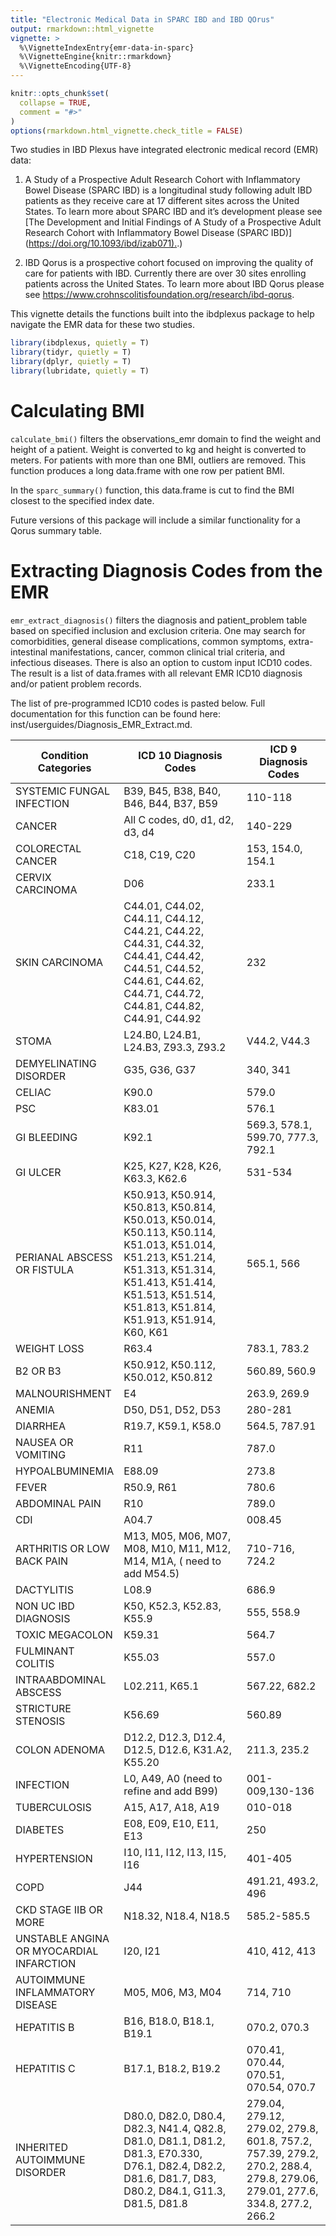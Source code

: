 ```yaml
---
title: "Electronic Medical Data in SPARC IBD and IBD QOrus"
output: rmarkdown::html_vignette
vignette: >
  %\VignetteIndexEntry{emr-data-in-sparc}
  %\VignetteEngine{knitr::rmarkdown}
  %\VignetteEncoding{UTF-8}
---
```


```r
knitr::opts_chunk$set(
  collapse = TRUE,
  comment = "#>"
)
options(rmarkdown.html_vignette.check_title = FALSE)
```

Two studies in IBD Plexus have integrated electronic medical record (EMR) data:

1.  A Study of a Prospective Adult Research Cohort with Inflammatory Bowel Disease (SPARC IBD) is a longitudinal study following adult IBD patients as they receive care at 17 different sites across the United States. To learn more about SPARC IBD and it's development please see [The Development and Initial Findings of A Study of a Prospective Adult Research Cohort with Inflammatory Bowel Disease (SPARC IBD)] ([https://doi.org/10.1093/ibd/izab071).](https://doi.org/10.1093/ibd/izab071).)

2.  IBD Qorus is a prospective cohort focused on improving the quality of care for patients with IBD. Currently there are over 30 sites enrolling patients across the United States. To learn more about IBD Qorus please see <https://www.crohnscolitisfoundation.org/research/ibd-qorus>.

This vignette details the functions built into the ibdplexus package to help navigate the EMR data for these two studies.

```r
library(ibdplexus, quietly = T)
library(tidyr, quietly = T)
library(dplyr, quietly = T)
library(lubridate, quietly = T)
```

# Calculating BMI

`calculate_bmi()` filters the observations_emr domain to find the weight and height of a patient. Weight is converted to kg and height is converted to meters. For patients with more than one BMI, outliers are removed. This function produces a long data.frame with one row per patient BMI.

In the `sparc_summary()` function, this data.frame is cut to find the BMI closest to the specified index date.

Future versions of this package will include a similar functionality for a Qorus summary table.

# Extracting Diagnosis Codes from the EMR

`emr_extract_diagnosis()` filters the diagnosis and patient_problem table based on specified inclusion and exclusion criteria. One may search for comorbidities, general disease complications, common symptoms, extra-intestinal manifestations, cancer, common clinical trial criteria, and infectious diseases. There is also an option to custom input ICD10 codes. The result is a list of data.frames with all relevant EMR ICD10 diagnosis and/or patient problem records.

The list of pre-programmed ICD10 codes is pasted below. Full documentation for this function can be found here: inst/userguides/Diagnosis_EMR_Extract.md.

| Condition Categories                     | ICD 10 Diagnosis Codes                                                                                                                                                                                         | ICD 9 Diagnosis Codes                                                                                                       |
|------------------------------------------|----------------------------------------------------------------------------------------------------------------------------------------------------------------------------------------------------------------|-----------------------------------------------------------------------------------------------------------------------------|
| SYSTEMIC FUNGAL INFECTION                | B39, B45, B38, B40, B46, B44, B37, B59                                                                                                                                                                         | 110-118                                                                                                                     |
| CANCER                                   | All C codes, d0, d1, d2, d3, d4                                                                                                                                                                                | 140-229                                                                                                                     |
| COLORECTAL CANCER                        | C18, C19, C20                                                                                                                                                                                                  | 153, 154.0, 154.1                                                                                                           |
| CERVIX CARCINOMA                         | D06                                                                                                                                                                                                            | 233.1                                                                                                                       |
| SKIN CARCINOMA                           | C44.01, C44.02, C44.11, C44.12, C44.21, C44.22, C44.31, C44.32, C44.41, C44.42, C44.51, C44.52, C44.61, C44.62, C44.71, C44.72, C44.81, C44.82, C44.91, C44.92                                                 | 232                                                                                                                         |
| STOMA                                    | L24.B0, L24.B1, L24.B3, Z93.3, Z93.2                                                                                                                                                                           | V44.2, V44.3                                                                                                                |
| DEMYELINATING DISORDER                   | G35, G36, G37                                                                                                                                                                                                  | 340, 341                                                                                                                    |
| CELIAC                                   | K90.0                                                                                                                                                                                                          | 579.0                                                                                                                       |
| PSC                                      | K83.01                                                                                                                                                                                                         | 576.1                                                                                                                       |
| GI BLEEDING                              | K92.1                                                                                                                                                                                                          | 569.3, 578.1, 599.70, 777.3, 792.1                                                                                          |
| GI ULCER                                 | K25, K27, K28, K26, K63.3, K62.6                                                                                                                                                                               | 531-534                                                                                                                     |
| PERIANAL ABSCESS OR FISTULA              | K50.913, K50.914, K50.813, K50.814, K50.013, K50.014, K50.113, K50.114, K51.013, K51.014, K51.213, K51.214, K51.313, K51.314, K51.413, K51.414, K51.513, K51.514, K51.813, K51.814, K51.913, K51.914, K60, K61 | 565.1, 566                                                                                                                  |
| WEIGHT LOSS                              | R63.4                                                                                                                                                                                                          | 783.1, 783.2                                                                                                                |
| B2 OR B3                                 | K50.912, K50.112, K50.012, K50.812                                                                                                                                                                             | 560.89, 560.9                                                                                                               |
| MALNOURISHMENT                           | E4                                                                                                                                                                                                             | 263.9, 269.9                                                                                                                |
| ANEMIA                                   | D50, D51, D52, D53                                                                                                                                                                                             | 280-281                                                                                                                     |
| DIARRHEA                                 | R19.7, K59.1, K58.0                                                                                                                                                                                            | 564.5, 787.91                                                                                                               |
| NAUSEA OR VOMITING                       | R11                                                                                                                                                                                                            | 787.0                                                                                                                       |
| HYPOALBUMINEMIA                          | E88.09                                                                                                                                                                                                         | 273.8                                                                                                                       |
| FEVER                                    | R50.9, R61                                                                                                                                                                                                     | 780.6                                                                                                                       |
| ABDOMINAL PAIN                           | R10                                                                                                                                                                                                            | 789.0                                                                                                                       |
| CDI                                      | A04.7                                                                                                                                                                                                          | 008.45                                                                                                                      |
| ARTHRITIS OR LOW BACK PAIN               | M13, M05, M06, M07, M08, M10, M11, M12, M14, M1A, ( need to add M54.5)                                                                                                                                         | 710-716, 724.2                                                                                                              |
| DACTYLITIS                               | L08.9                                                                                                                                                                                                          | 686.9                                                                                                                       |
| NON UC IBD DIAGNOSIS                     | K50, K52.3, K52.83, K55.9                                                                                                                                                                                      | 555, 558.9                                                                                                                  |
| TOXIC MEGACOLON                          | K59.31                                                                                                                                                                                                         | 564.7                                                                                                                       |
| FULMINANT COLITIS                        | K55.03                                                                                                                                                                                                         | 557.0                                                                                                                       |
| INTRAABDOMINAL ABSCESS                   | L02.211, K65.1                                                                                                                                                                                                 | 567.22, 682.2                                                                                                               |
| STRICTURE STENOSIS                       | K56.69                                                                                                                                                                                                         | 560.89                                                                                                                      |
| COLON ADENOMA                            | D12.2, D12.3, D12.4, D12.5, D12.6, K31.A2, K55.20                                                                                                                                                              | 211.3, 235.2                                                                                                                |
| INFECTION                                | L0, A49, A0 (need to refine and add B99)                                                                                                                                                                       | 001-009,130-136                                                                                                             |
| TUBERCULOSIS                             | A15, A17, A18, A19                                                                                                                                                                                             | 010-018                                                                                                                     |
| DIABETES                                 | E08, E09, E10, E11, E13                                                                                                                                                                                        | 250                                                                                                                         |
| HYPERTENSION                             | I10, I11, I12, I13, I15, I16                                                                                                                                                                                   | 401-405                                                                                                                     |
| COPD                                     | J44                                                                                                                                                                                                            | 491.21, 493.2, 496                                                                                                          |
| CKD STAGE IIB OR MORE                    | N18.32, N18.4, N18.5                                                                                                                                                                                           | 585.2-585.5                                                                                                                 |
| UNSTABLE ANGINA OR MYOCARDIAL INFARCTION | I20, I21                                                                                                                                                                                                       | 410, 412, 413                                                                                                               |
| AUTOIMMUNE INFLAMMATORY DISEASE          | M05, M06, M3, M04                                                                                                                                                                                              | 714, 710                                                                                                                    |
| HEPATITIS B                              | B16, B18.0, B18.1, B19.1                                                                                                                                                                                       | 070.2, 070.3                                                                                                                |
| HEPATITIS C                              | B17.1, B18.2, B19.2                                                                                                                                                                                            | 070.41, 070.44, 070.51, 070.54, 070.7                                                                                       |
| INHERITED AUTOIMMUNE DISORDER            | D80.0, D82.0, D80.4, D82.3, N41.4, Q82.8, D81.0, D81.1, D81.2, D81.3, E70.330, D76.1, D82.4, D82.2, D81.6, D81.7, D83, D80.2, D84.1, G11.3, D81.5, D81.8                                                       | 279.04, 279.12, 279.02, 279.8, 601.8, 757.2, 757.39, 279.2, 270.2, 288.4, 279.8, 279.06, 279.01, 277.6, 334.8, 277.2, 266.2 |
